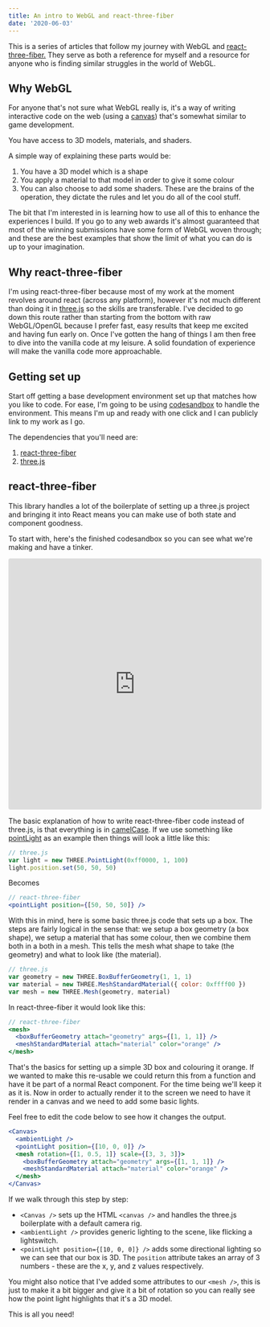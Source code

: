```yaml
---
title: An intro to WebGL and react-three-fiber
date: '2020-06-03'
---
```


This is a series of articles that follow my journey with WebGL and [react-three-fiber.](https://github.com/react-spring/react-three-fiber) They serve as both a reference for myself and a resource for anyone who is finding similar struggles in the world of WebGL.

## Why WebGL

For anyone that's not sure what WebGL really is, it's a way of writing interactive code on the web (using a [canvas](https://developer.mozilla.org/en-US/docs/Web/API/WebGL_API/Tutorial/Getting_started_with_WebGL)) that's somewhat similar to game development.

You have access to 3D models, materials, and shaders.

A simple way of explaining these parts would be:

1. You have a 3D model which is a shape
2. You apply a material to that model in order to give it some colour
3. You can also choose to add some shaders. These are the brains of the operation, they dictate the rules and let you do all of the cool stuff.

The bit that I'm interested in is learning how to use all of this to enhance the experiences I build. If you go to any web awards it's almost guaranteed that most of the winning submissions have some form of WebGL woven through; and these are the best examples that show the limit of what you can do is up to your imagination.

## Why react-three-fiber

I'm using react-three-fiber because most of my work at the moment revolves around react (across any platform), however it's not much different than doing it in [three.js](https://three.js.org/) so the skills are transferable. I've decided to go down this route rather than starting from the bottom with raw WebGL/OpenGL because I prefer fast, easy results that keep me excited and having fun early on. Once I've gotten the hang of things I am then free to dive into the vanilla code at my leisure. A solid foundation of experience will make the vanilla code more approachable.

## Getting set up

Start off getting a base development environment set up that matches how you like to code. For ease, I'm going to be using [codesandbox](https://codesandbox.io) to handle the environment. This means I'm up and ready with one click and I can publicly link to my work as I go.

The dependencies that you'll need are:

1. [react-three-fiber](https://github.com/react-spring/react-three-fiber)
2. [three.js](https://github.com/mrdoob/three.js/)

## react-three-fiber

This library handles a lot of the boilerplate of setting up a three.js project and bringing it into React means you can make use of both state and component goodness.

To start with, here's the finished codesandbox so you can see what we're making and have a tinker.

<iframe
  src="https://codesandbox.io/embed/01-setup-zzj3l?fontsize=14&hidenavigation=1&theme=dark"
  style="width:100%; height:500px; border:0; border-radius: 4px; overflow:hidden;"
  title="01-setup"
  allow="accelerometer; ambient-light-sensor; camera; encrypted-media; geolocation; gyroscope; hid; microphone; midi; payment; usb; vr; xr-spatial-tracking"
  sandbox="allow-autoplay allow-forms allow-modals allow-popups allow-presentation allow-same-origin allow-scripts"
></iframe>

The basic explanation of how to write react-three-fiber code instead of three.js, is that everything is in [camelCase](https://en.wikipedia.org/wiki/Camel_case). If we use something like [pointLight](https://three.js.org/docs/index.html#api/en/lights/PointLight) as an example then things will look a little like this:

```js
// three.js
var light = new THREE.PointLight(0xff0000, 1, 100)
light.position.set(50, 50, 50)
```

Becomes

```jsx
// react-three-fiber
<pointLight position={[50, 50, 50]} />
```

With this in mind, here is some basic three.js code that sets up a box. The steps are fairly logical in the sense that: we setup a box geometry (a box shape), we setup a material that has some colour, then we combine them both in a both in a mesh. This tells the mesh what shape to take (the geometry) and what to look like (the material).

```js
// three.js
var geometry = new THREE.BoxBufferGeometry(1, 1, 1)
var material = new THREE.MeshStandardMaterial({ color: 0xffff00 })
var mesh = new THREE.Mesh(geometry, material)
```

In react-three-fiber it would look like this:

```jsx
// react-three-fiber
<mesh>
  <boxBufferGeometry attach="geometry" args={[1, 1, 1]} />
  <meshStandardMaterial attach="material" color="orange" />
</mesh>
```

That's the basics for setting up a simple 3D box and colouring it orange. If we wanted to make this re-usable we could return this from a function and have it be part of a normal React component. For the time being we'll keep it as it is. Now in order to actually render it to the screen we need to have it render in a canvas and we need to add some basic lights.

Feel free to edit the code below to see how it changes the output.

```jsx react-live
<Canvas>
  <ambientLight />
  <pointLight position={[10, 0, 0]} />
  <mesh rotation={[1, 0.5, 1]} scale={[3, 3, 3]}>
    <boxBufferGeometry attach="geometry" args={[1, 1, 1]} />
    <meshStandardMaterial attach="material" color="orange" />
  </mesh>
</Canvas>
```

If we walk through this step by step:

- `<Canvas />` sets up the HTML `<canvas />` and handles the three.js boilerplate with a default camera rig.
- `<ambientLight />` provides generic lighting to the scene, like flicking a lightswitch.
- `<pointLight position={[10, 0, 0]} />` adds some directional lighting so we can see that our box is 3D. The `position` attribute takes an array of 3 numbers - these are the x, y, and z values respectively.

You might also notice that I've added some attributes to our `<mesh />`, this is just to make it a bit bigger and give it a bit of rotation so you can really see how the point light highlights that it's a 3D model.

This is all you need!

